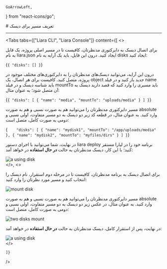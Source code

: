     GoArrowLeft,
} from "react-icons/go";

<Layout>
# تعریف مسیر برای دیسک

<hr className="mb-2" />
       
<Tabs 
    tabs={["Liara CLI", "Liara Console"]} 
    content={[
    <>
    <p>
    برای اتصال دیسک به دایرکتوری مدنظرتان، کافیست تا در مسیر اصلی پروژه، یک فایل به نام <Important>liara.json</Important> ایجاد کنید.  درون این فایل، باید یک آرایه به نام <Important>disks</Important> ایجاد کنید:
    </p>
    <div className='h-2' />
    <div dir="ltr">
    <Highlight className="json">
        {`{
    "disks": []
}`}
    </Highlight>
    </div>
    <div className='h-2' />
    <p>
    درون این آرایه، می‌توانید دیسک‌های مدنظرتان را به دایرکتوری‌های مختلف موجود در پروژه، متصل کنید. کافیست برای هر اتصال، یک object جدید باز کنید و در فیلد <Important>name</Important> باید شناسه دیسک  و در فیلد <Important>mountTo</Important> باید مسیری را وارد کنید که قصد دارید دیسک به آن متصل شود؛ به عنوان مثال:
    </p>
    <div className='h-2' />
    <div dir="ltr">
    <Highlight className="json">
        {`{
    "disks": [
        {
            "name": "media",
            "mountTo": "uploads/media"
        }
    ]
}`}
    </Highlight>
    </div>
    <div className='h-2' />
    <p>
    مسیر دایرکتوری مدنظرتان را می‌توانید هم به صورت نسبی و هم به صورت absolute وارد کنید. به عنوان مثال، در قطعه کد زیر دو دیسک به دو مسیر متفاوت، اولی نسبی و دومی به صورت کامل، متصل است:
    </p>
    <div className='h-2' />
    <div dir="ltr">
    <Highlight className="json">
        {`    "disks": [
        {
            "name": "mydisk1",
            "mountTo": "/app/uploads/media"
        },
        {
            "name": "mydisk2",
            "mountTo": "myfiles/dirs"
        }
    ]
}`}
    </Highlight>
    </div>
    <div className='h-2' />
    <p>
    در نهایت، شما می‌توانید با اجرای دستور <Important>liara deploy</Important> برنامه خود را در لیارا مستقر کنید؛ با این کار، دیسک مدنظرتان به حالت <b>در حال استفاده</b> در خواهد آمد:
    </p>
    <div className="h-4" />
    <img src="https://files.liara.ir/liara/docs/a-using-disk.png" alt="a using disk"/>
    <div className="h-4" />
    </>,
    <>
    <p>
        برای اتصال دیسک به برنامه مدنظرتان، کافیست تا در مرحله دوم استقرار، نام دیسک را انتخاب کنید و مسیر مورد نظرتان را وارد کنید:
    </p>
    <div className="h-4" />
    <img src="https://files.liara.ir/liara/docs/step-2-mount-disk.png" alt="mount disk"/>
    <div className="h-4" />
    <p>
    مسیر دایرکتوری مدنظرتان را می‌توانید هم به صورت نسبی و هم به صورت absolute وارد کنید. به عنوان مثال، در عکس زیر دو دیسک به دو مسیر متفاوت، اولی نسبی و دومی به صورت کامل، متصل است:
    </p>
    <div className="h-4" />
    <img src="https://files.liara.ir/liara/docs/two-disks-console.png" alt="two disks mount"/>
    <div className="h-4" />
    <p>
    در نهایت، پس از استقرار کامل، دیسک مدنظرتان به حالت <b>در حال استفاده</b> در خواهد آمد:
    </p>
    <div className="h-4" />
    <img src="https://files.liara.ir/liara/docs/a-using-disk.png" alt="a using disk"/>
    <div className="h-4" />
    </>
    
    ]} 
/>

</Layout>